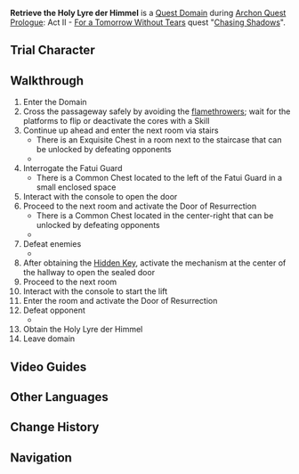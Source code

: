 {{Domain Infobox
|image        = Domain Retrieve the Holy Lyre der Himmel.png
|type         = Quest
|description  = The treasure of [[Mondstadt]] and the power of the [[Anemo Archon]] will not simply be handed over quietly. Defeat the guards inside and take back the [[Holy Lyre der Himmel]].
|quest        = Chasing Shadows
|quest_type   = Archon
|region       = Mondstadt
|area         = Starfell Valley
|subarea      = Springvale
|recLevel     = 17
|recElements  = Pyro, Electro, Cryo, Anemo
|trial        = Diluc
}}
'''Retrieve the Holy Lyre der Himmel''' is a [[Quest Domain]] during [[Archon Quest]] [[Prologue]]: Act II - [[For a Tomorrow Without Tears]] quest "[[Chasing Shadows]]".

==Trial Character==
{{Trial Character
|wl                      = 0
|character_name          = Diluc
|character_level0        = 18
|constellation0          = 0
|weapon_name             = Wolf's Gravestone
|weapon_level0           = 18
|refinement              = 1
|artifact_flower0        = Adventurer's Flower
|artifact_feather0       = Adventurer's Tail Feather
|artifact_sands0         = Adventurer's Pocket Watch
|artifact_goblet0        = Adventurer's Golden Goblet
|artifact_circlet0       = Adventurer's Bandana
|artifact_level0         = 4
|set1                    = Adventurer
|set1_piece_bonus        = 4
|normal_attack_talent0   = 1
|elemental_skill_talent0 = 1
|elemental_burst_talent0 = 1
|hp0                     = 4,566
|atk0                    = 317
|def0                    = 148
|em0                     = 0
|er0                     = 100.0%
|crit_rate0              = 11.0%
|crit_dmg0               = 50.0%
}}

==Walkthrough==
# Enter the Domain
# Cross the passageway safely by avoiding the [[flamethrower]]s; wait for the platforms to flip or deactivate the cores with a {{Cryo}} Skill
# Continue up ahead and enter the next room via stairs
#* There is an Exquisite Chest in a room next to the staircase that can be unlocked by defeating opponents
#* {{Enemy|Electro Slime|x=3}}
# Interrogate the Fatui Guard
#* There is a Common Chest located to the left of the Fatui Guard in a small enclosed space
# Interact with the console to open the door
# Proceed to the next room and activate the Door of Resurrection
#* There is a Common Chest located in the center-right that can be unlocked by defeating opponents
#* {{Enemy|Electro Cicin|x=3}}
# Defeat enemies
#* {{Enemy List|Fatui Electro Cicin Mage/Greedy Guard;Wooden Shield Mitachurl/Timid Guard;Pyro Slime*3/investigating last room|#*}}
# After obtaining the [[Hidden Key]], activate the mechanism at the center of the hallway to open the sealed door
# Proceed to the next room
# Interact with the console to start the lift
# Enter the room and activate the Door of Resurrection
# Defeat opponent
#* {{Enemy|Fatui Pyro Agent|x=1}}
# Obtain the Holy Lyre der Himmel
# Leave domain

==Video Guides==
{{EVT
|video1 = https://youtu.be/bPFSTGgpgUY
|caption1 = Retrieve the Holy Lyre der Himmel Guide (4 Chests)
}}

==Other Languages==
{{Other Languages
|en      = Retrieve the Holy Lyre der Himmel
|zhs     = 夺回天空之琴
|zhs_rm  = Duó Huí Tiānkōngzhīqín
|zht     = 奪回天空之琴
|zht_rm  = Duó Huí Tiānkōngzhīqín
|zh_tl   = Take Back the Holy Lyre der Himmel
|ja      = 天空のライアーを奪還
|ja_rm   = Tenkuu no Raiaa wo Dakkan
|ja_tl   = Retrieve the Holy Lyre der Himmel
|ko      = 천공의 하프 탈환
|ko_rm   = Cheongong-ui Hapeu Talhwan
|ko_tl   = Retrieve the Sky's Harp
|es      = Recuperar la Lira Sagrada
|es_tl   = Retrieve the Holy Lyre
|fr      = Récupérer la lyre sacrée
|fr_tl   = Retrieve the Holy Lyre
|ru      = Возвращение Небесной лиры
|ru_tl   = 
|th      = นำ Holy Lyre der Himmel กลับมา
|th_rm   = 
|th_tl   = Bring the Holy Lyre der Himmel Back
|vi      = Đoạt lại Đàn Thiên Không
|vi_tl   = 
|de      = Hole die Heilige Leier Der Himmel zurück
|de_tl   = Get the Holy Lyre der Himmel Back
|id      = Rebut Kembali Holy Lyre der Himmel
|id_tl   = Take back the Holy Lyre der Himmel
|pt      = Recuperar a Lira Sagrada de Himmel
|pt_tl   = Retrieve the Holy Lyre de Himmel
}}

==Change History==
{{Change History|1.0}}

==Navigation==
{{Domain Navbox|Temporary}}